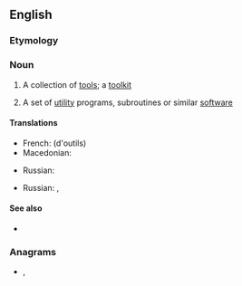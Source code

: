 ==English==

===Etymology===
{{compound|tool|set|lang=en}}

===Noun===
{{en-noun}}

# A collection of [[tool]]s; a [[toolkit]]
# {{lb|en|computing}} A set of [[utility]] programs, subroutines or similar [[software]]

====Translations====
{{trans-top|collection of tools}}
* French: {{t+|fr|jeu|m}} (d'outils)
* Macedonian: {{t|mk|прибор|m|tr=príbor|sc=Cyrl}}
{{trans-mid}}
* Russian: {{t|ru|набо́р инструме́нтов|m}}
{{trans-bottom}}

{{trans-top|set of utility programs, subroutines or similar software}}
* Russian: {{t|ru|инструмента́льные сре́дства|n-p}}, {{t|ru|паке́т програ́мм|m}}
{{trans-mid}}
{{trans-bottom}}

====See also====
* {{l|en|toolchain}}

===Anagrams===
* {{l|en|set tool}}, {{l|en|tootles}}